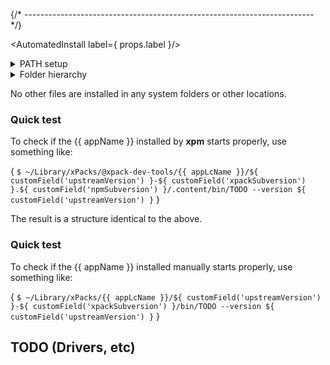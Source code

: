 



{/* ------------------------------------------------------------------------ */}

<AutomatedInstall label={ props.label }/>

<details>
<summary>PATH setup</summary>

In order to access the {{ appName }} binaries installed in
the central xPacks store,
the project build configurations need a PATH adjustment:

<CodeBlock language="sh"> {
`export PATH=$HOME/Library/xPacks/\@pack-dev-tools/{{ appLcName }}/${ customField('upstreamVersion') }-${ customField('xpackSubversion') }.${ customField('npmSubversion') }/.content/bin:$PATH`
} </CodeBlock>
</details>

<details>
<summary>Folder hierarchy</summary>

After install, the package creates a folder hierarchy like the following
(only the first two depth levels are shown):

<CodeBlock language="console"> {
`$ tree -L 2 ~/Library/xPacks/\@xpack-dev-tools/{{ appLcName }}/${ customField('upstreamVersion') }-${ customField('xpackSubversion') }.${ customField('npmSubversion') }/.content/
/Users/ilg/Library/xPacks/\@xpack-dev-tools/{{ appLcName }}/${ customField('upstreamVersion') }-${ customField('xpackSubversion') }.${ customField('npmSubversion') }/.content/
TODO
`
} </CodeBlock>

</details>

No other files are installed in any system folders or other locations.

<AutomatedUninstall/>

### Quick test

To check if the {{ appName }} installed by **xpm** starts properly, use something like:

<CodeBlock language="console"> {
`$ ~/Library/xPacks/@xpack-dev-tools/{{ appLcName }}/${ customField('upstreamVersion') }-${ customField('xpackSubversion') }.${ customField('npmSubversion') }/.content/bin/TODO --version
${ customField('upstreamVersion') }`
} </CodeBlock>

<ManualInstall/>

<ManualInstallMacOS/>

<ManualInstallInfo/>

The result is a structure identical to the above.

### Quick test

To check if the {{ appName }} installed manually starts properly, use something like:

<CodeBlock language="console"> {
`$ ~/Library/xPacks/{{ appLcName }}/${ customField('upstreamVersion') }-${ customField('xpackSubversion') }/bin/TODO --version
${ customField('upstreamVersion') }`
} </CodeBlock>

## TODO (Drivers, etc)
